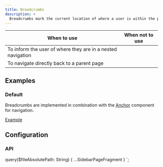 ```yaml
---
title: Breadcrumbs
description: >
  Breadcrumbs mark the current location of where a user is within the product. It’s helpful for giving users a sense of where they are in the experience and navigating back to parent pages.
---
```


| When to use                                                 | When not to use |
| ----------------------------------------------------------- | --------------- |
| To inform the user of where they are in a nested navigation |                 |
| To navigate directly back to a parent page                  |                 |

## Examples

### Default

Breadcrumbs are implemented in combination with the [Anchor](./buttons/anchor) component for navigation.

<!-- TODO: Hook up coded example -->

<CodeExample>
  <a href="https://share.getcloudapp.com/5zu1NB6w">Example</a>
</CodeExample>

## Configuration

<!-- TODO: Hook up Configuration section -->

### API

<!-- TODO: Hook up API sheet -->


  query($fileAbsolutePath: String) {
    ...SidebarPageFragment
  }
`;
